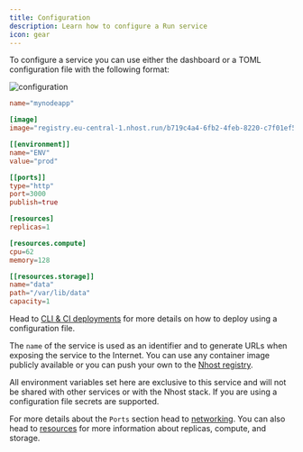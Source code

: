 ```yaml
---
title: Configuration
description: Learn how to configure a Run service
icon: gear
---
```


To configure a service you can use either the dashboard or a TOML configuration file with the following format:

<Tabs>
  <Tab title="dashboard">


![configuration](/images/run/configuration.png)

  </Tab>
  <Tab title="toml">

```toml
name="mynodeapp"

[image]
image="registry.eu-central-1.nhost.run/b719c4a4-6fb2-4feb-8220-c7f01ef5bfe8:0.1.1"

[[environment]]
name="ENV"
value="prod"

[[ports]]
type="http"
port=3000
publish=true

[resources]
replicas=1

[resources.compute]
cpu=62
memory=128

[[resources.storage]]
name="data"
path="/var/lib/data"
capacity=1
```

  </Tab>
</Tabs>

<Info>Head to [CLI & CI deployments](/platform/cloud/deployments) for more details on how to deploy using a configuration file.</Info>

The `name` of the service is used as an identifier and to generate URLs when exposing the service to the Internet. You can use any container image publicly available or you can push your own to the [Nhost registry](/products/run/registry).

All environment variables set here are exclusive to this service and will not be shared with other services or with the Nhost stack. If you are using a configuration file secrets are supported.

For more details about the `Ports` section head to [networking](/products/run/networking). You can also head to [resources](/products/run/resources) for more information about replicas, compute, and storage.

